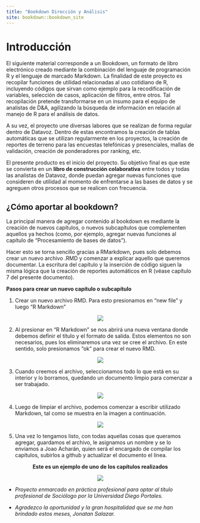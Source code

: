 ```yaml
--- 
title: "Bookdown Dirección y Análisis"
site: bookdown::bookdown_site
---
```


# Introducción

El siguiente material corresponde a un Bookdown, un formato de libro electrónico creado mediante la combinación del lenguaje de programación R y el lenguaje de marcado Markdown. La finalidad de este proyecto es recopilar funciones de utilidad relacionadas al uso cotidiano de R, incluyendo códigos que sirvan como ejemplo para la recodificación de variables, selección de casos, aplicación de filtros, entre otros. Tal recopilación pretende transformarse en un insumo para el equipo de analistas de D&A, agilizando la búsqueda de información en relación al manejo de R para el análisis de datos.

A su vez, el proyecto une diversas labores que se realizan de forma regular dentro de Datavoz. Dentro de estas encontramos la creación de tablas automáticas que se utilizan regularmente en los proyectos, la creación de reportes de terreno para las encuestas telefónicas y presenciales, mallas de validación, creación de ponderadores por ranking, etc.

El presente producto es el inicio del proyecto. Su objetivo final es que este se convierta en un **libro de construcción colaborativa** entre todos y todas las analistas de Datavoz, donde puedan agregar nuevas funciones que consideren de utilidad al momento de enfrentarse a las bases de datos y se agreguen otros procesos que se realicen con frecuencia.

## ¿Cómo aportar al bookdown?

La principal manera de agregar contenido al bookdown es mediante la creación de nuevos capítulos, o nuevos subcapítulos que complementen aquellos ya hechos (como, por ejemplo, agregar nuevas funciones al capítulo de "Procesamiento de bases de datos"). 

Hacer esto se torna sencillo gracias a RMarkdown, pues solo debemos crear un nuevo archivo .RMD y comenzar a explicar aquello que queremos documentar. La escritura del capítulo y la inserción de código siguen la misma lógica que la creación de reportes automáticos en R (véase capítulo 7 del presente documento).

**Pasos para crear un nuevo capítulo o subcapítulo**

1. Crear un nuevo archivo RMD. Para esto presionamos en "new file" y luego "R Markdown"

<center>

![](Imagenes/rmd.jpg)
</center>


2. Al presionar en "R Markdown" se nos abrirá una nueva ventana donde debemos definir el título y el formato de salida. Estos elementos no son necesarios, pues los eliminaremos una vez se cree el archivo. En este sentido, solo presionamos "ok" para crear el nuevo RMD.

<center>

![](Imagenes/p1_rmd.jpg)

</center>


3. Cuando creemos el archivo, seleccionamos todo lo que está en su interior y lo borramos, quedando un documento limpio para comenzar a ser trabajado.

<center>

![](Imagenes/p2_rmd.jpg)

</center>


4. Luego de limpiar el archivo, podemos comenzar a escribir utilizado Markdown, tal como se muestra en la imagen a continuación.

<center>

![](Imagenes/p3_rmd.jpg)

</center>

5. Una vez lo tengamos listo, con todas aquellas cosas que queramos agregar, guardamos el archivo, le asignamos un nombre y se lo enviamos a Joao Acharán, quien será el encargado de compilar los capítulos, subirlos a github y actualizar el documento el línea.

<center>

**Este es un ejemplo de uno de los capítulos realizados**

![](Imagenes/ej_caps.jpg)

</center>




* _Proyecto enmarcado en práctica profesional para optar al título profesional de Sociólogo por la Universidad Diego Portales._

* _Agradezco la oportunidad y la gran hospitalidad que se me han brindado estos meses, Jonatan Salazar._






